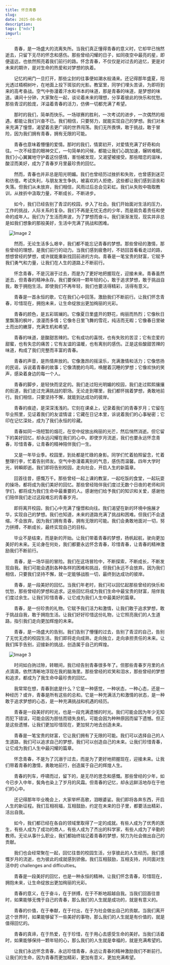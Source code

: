 ```yaml
---
title: 怀念青春
slug: 
date: 2025-08-06
description: 
tags: ["mdx"]
imgurl: 
---
```


&nbsp;&nbsp;&nbsp;&nbsp;&nbsp;&nbsp;&nbsp;青春，是一场盛大的流离失所。当我们真正懂得青春的意义时，它却早已悄然逝去，只留下无尽的怀念和感伤。那些曾经闪耀的日子，如同夜空中最亮的星，即便遥远，也依然照亮着我们前行的路。怀念青春，不仅仅是对过去的追忆，更是对未来的期许，是对生命的热爱和对梦想的执着。






&nbsp;&nbsp;&nbsp;&nbsp;&nbsp;&nbsp;&nbsp;记忆的闸门一旦打开，那些尘封的往事便如潮水般涌来。还记得那年盛夏，阳光透过梧桐树叶，在地面上投下斑驳的光影。教室里，同学们埋头苦读，为即将到来的高考奋战。空气中弥漫着汗水和书本的味道，那是青春的味道，是梦想的味道。课间十分钟，大家聚在一起，谈论着未来的理想，分享着彼此的快乐和忧愁。那些青涩的脸庞，洋溢着青春的活力，仿佛一切都充满了希望。



&nbsp;&nbsp;&nbsp;&nbsp;&nbsp;&nbsp;&nbsp;那时的我们，简单而快乐。一场球赛的胜利，一次考试的进步，一次偶然的相遇，都能让我们兴奋不已。我们相信，只要努力，就能实现自己的梦想。我们对未来充满了憧憬，渴望着去更广阔的世界闯荡。我们无所畏惧，敢于挑战，敢于冒险，因为我们拥有青春，拥有无限的可能。



&nbsp;&nbsp;&nbsp;&nbsp;&nbsp;&nbsp;&nbsp;青春也意味着懵懂的爱情。那时的我们，情窦初开，对爱情充满了好奇和向往。一次不经意的眼神交汇，一句简单的问候，都能让我们心跳加速，辗转难眠。我们小心翼翼地守护着这份感情，害怕被发现，又渴望被接受。那些暗恋的滋味，酸涩而美好，成为了青春岁月里最珍贵的回忆。



&nbsp;&nbsp;&nbsp;&nbsp;&nbsp;&nbsp;&nbsp;然而，青春也并非总是阳光明媚。我们也曾经历过挫折和失败，也曾感到迷茫和彷徨。考试失利，与朋友发生争执，被喜欢的人拒绝，这些都让我们感到沮丧和失落。但我们从未放弃，我们相信，风雨过后总会见彩虹。我们从失败中吸取教训，从挫折中汲取力量，不断成长，不断进步。



&nbsp;&nbsp;&nbsp;&nbsp;&nbsp;&nbsp;&nbsp;如今，我们已经告别了青涩的校园，步入了社会。我们开始面对生活的压力，工作的挑战，人际关系的复杂。我们不再是无忧无虑的少年，而是肩负着责任和使命的成年人。我们为了生活而奔波，为了梦想而奋斗。我们渐渐发现，现实并非总是如我们想象的那般美好，生活中充满了挑战和困难。



&nbsp;&nbsp;&nbsp;![Image 2](https://image.pollinations.ai/prompt/nostalgic%20young%20adults%20reminiscing%20student%20days%20under%20tree%20park%20soft%20golden%20light)



&nbsp;&nbsp;&nbsp;&nbsp;&nbsp;&nbsp;&nbsp;然而，无论生活多么艰辛，我们都不能忘记青春的梦想。那些曾经的激情，那些曾经的理想，是我们前行的动力。当我们感到疲惫时，不妨回首看看走过的路，想想曾经的梦想，或许就能重新找回前进的方向。青春是一笔宝贵的财富，它赋予我们勇气和力量，让我们在人生的道路上不断前行。



&nbsp;&nbsp;&nbsp;&nbsp;&nbsp;&nbsp;&nbsp;怀念青春，不是沉溺于过去，而是为了更好地把握现在，迎接未来。青春虽然逝去，但青春的精神永存。我们要保持一颗年轻的心，敢于追求梦想，敢于挑战自我，敢于拥抱生活。即使我们不再年轻，我们也要活得精彩，活得有意义。



&nbsp;&nbsp;&nbsp;&nbsp;&nbsp;&nbsp;&nbsp;青春是一首永恒的歌，它在我们心中回荡，激励我们不断前行。让我们怀念青春，珍惜现在，拥抱未来，让生命绽放出更加绚丽的光彩。



&nbsp;&nbsp;&nbsp;&nbsp;&nbsp;&nbsp;&nbsp;青春的颜色，是五彩斑斓的。它像夏日里盛开的野花，绚丽而热烈；它像秋日里飘落的枫叶，浪漫而多情；它像冬日里飞舞的雪花，纯洁而无暇；它像春日里破土而出的嫩芽，充满生机和希望。



&nbsp;&nbsp;&nbsp;&nbsp;&nbsp;&nbsp;&nbsp;青春的味道，是酸甜苦辣的。它有成功的喜悦，也有失败的苦涩；它有恋爱的甜蜜，也有失恋的痛苦；它有友谊的温暖，也有离别的感伤。正是这些酸甜苦辣的味道，构成了我们完整而丰富的青春。






&nbsp;&nbsp;&nbsp;&nbsp;&nbsp;&nbsp;&nbsp;青春的声音，是热情奔放的。它像激昂的摇滚乐，充满激情和活力；它像悠扬的民谣，诉说着青春的故事；它像清脆的鸟鸣，唤醒着沉睡的梦想；它像欢快的笑声，感染着身边的每一个人。



&nbsp;&nbsp;&nbsp;&nbsp;&nbsp;&nbsp;&nbsp;青春的脚步，是轻快而坚定的。我们走过阳光明媚的校园，我们走过熙熙攘攘的街道，我们走过充满挑战的职场。无论走到哪里，我们都怀揣着梦想，勇敢地前行。我们相信，只要坚持不懈，就能到达成功的彼岸。



&nbsp;&nbsp;&nbsp;&nbsp;&nbsp;&nbsp;&nbsp;青春的痕迹，是深深浅浅的。它刻在课桌上，记录着我们的青春岁月；它留在毕业照里，见证着我们的友谊情谊；它藏在日记本里，诉说着我们的心事秘密；它印在记忆深处，成为了我们永恒的珍藏。



&nbsp;&nbsp;&nbsp;&nbsp;&nbsp;&nbsp;&nbsp;青春如同一场短暂的烟花，在空中绽放出绚丽的光芒，然后悄然消逝。但它留下的美好回忆，却永远闪耀在我们的心中。即使岁月流逝，我们也要永远怀念青春，珍惜青春，让青春的精神陪伴我们一生。



&nbsp;&nbsp;&nbsp;&nbsp;&nbsp;&nbsp;&nbsp;又是一年毕业季。校园里，到处都是忙碌的身影。同学们忙着拍照留念，忙着整理行李，忙着告别师友。空气中弥漫着离别的气息，感伤而温馨。四年大学时光，转瞬即逝。我们即将告别校园，走向社会，开启人生的新篇章。



&nbsp;&nbsp;&nbsp;&nbsp;&nbsp;&nbsp;&nbsp;回首往昔，感慨万千。那些曾经一起上课的教室，一起吃饭的食堂，一起玩耍的操场，都将成为我们美好的回忆。那些曾经陪伴我们度过无数个日夜的老师和同学们，都将成为我们生命中最重要的人。感谢他们给予我们的知识和关爱，感谢他们陪伴我们走过这段难忘的青春岁月。



&nbsp;&nbsp;&nbsp;&nbsp;&nbsp;&nbsp;&nbsp;即将离开校园，我们心中充满了憧憬和向往。我们渴望在新的环境中施展才华，实现自己的梦想。我们也知道，未来的道路充满了挑战和困难。但我们不会退缩，不会放弃。因为我们拥有青春，拥有无限的可能。我们会勇敢地面对一切，努力拼搏，不断成长，最终实现自己的目标。



&nbsp;&nbsp;&nbsp;&nbsp;&nbsp;&nbsp;&nbsp;毕业不是结束，而是新的开始。让我们带着青春的梦想，扬帆起航，驶向更加美好的未来。无论身在何处，我们都要永远怀念青春，珍惜青春，让青春的精神激励我们不断前行。



&nbsp;&nbsp;&nbsp;&nbsp;&nbsp;&nbsp;&nbsp;青春，是一场华丽的冒险。我们在这场冒险中，不断探索，不断成长，不断发现自我。我们可能会遇到各种各样的困难和挑战，但我们永远不会放弃。因为我们相信，只要我们坚持不懈，就一定能够战胜一切，最终到达成功的彼岸。



&nbsp;&nbsp;&nbsp;&nbsp;&nbsp;&nbsp;&nbsp;青春，是一段美好的回忆。当我们年老时，我们可以回忆起那些曾经的快乐和忧愁，那些曾经的梦想和追求。这些回忆将成为我们生命中最宝贵的财富，陪伴我们度过余生。让我们珍惜青春，让它成为我们人生中最美好的篇章。



&nbsp;&nbsp;&nbsp;&nbsp;&nbsp;&nbsp;&nbsp;青春，是一份珍贵的礼物。它赋予我们活力和激情，让我们敢于追求梦想，敢于挑战自我，敢于拥抱生活。让我们好好珍惜这份礼物，让它照亮我们的人生道路，指引我们走向更加辉煌的未来。



&nbsp;&nbsp;&nbsp;&nbsp;&nbsp;&nbsp;&nbsp;青春，是一场盛大的告别。我们告别了懵懂的过去，告别了青涩的自己，告别了无忧无虑的校园生活。我们即将走向成熟，走向独立，走向承担责任的未来。让我们挥手告别，迎接新的挑战，创造属于自己的辉煌。

&nbsp;&nbsp;&nbsp;![Image 3](https://image.pollinations.ai/prompt/high%20school%20students%20on%20playground%2C%20sunset%2C%20nostalgic%2C%20youthful%20energy)


&nbsp;&nbsp;&nbsp;&nbsp;&nbsp;&nbsp;&nbsp;时间如白驹过隙，转眼间，我已经告别青春很多年了。但那些青春岁月里的点点滴滴，依然清晰地浮现在我的脑海里。那些曾经的欢笑和泪水，那些曾经的梦想和追求，都成为了我生命中最珍贵的回忆。



&nbsp;&nbsp;&nbsp;&nbsp;&nbsp;&nbsp;&nbsp;我常常在想，青春到底是什么？它是一种感觉，一种状态，一种心态，还是一种经历？或许，青春是所有这些的总和。它是一种充满活力和激情的状态，是一种敢于追求梦想的心态，是一种充满挑战和机遇的经历。



&nbsp;&nbsp;&nbsp;&nbsp;&nbsp;&nbsp;&nbsp;青春是一段美好的时光，也是一段充满遗憾的时光。我们可能会因为年少无知而犯下错误，可能会因为胆怯而错失良机，可能会因为种种原因而留下遗憾。但正是这些遗憾，让我们更加珍惜现在，更加努力地去创造未来。



&nbsp;&nbsp;&nbsp;&nbsp;&nbsp;&nbsp;&nbsp;青春是一笔宝贵的财富，它让我们拥有了无限的可能。我们可以选择自己的人生道路，我们可以追求自己的梦想，我们可以创造自己的未来。让我们珍惜青春，让它成为我们人生中最闪耀的篇章。



&nbsp;&nbsp;&nbsp;&nbsp;&nbsp;&nbsp;&nbsp;怀念青春，不是为了沉溺于过去，而是为了更好地把握现在，迎接未来。让我们带着青春的激情，勇敢地前行，创造属于自己的辉煌人生。



&nbsp;&nbsp;&nbsp;&nbsp;&nbsp;&nbsp;&nbsp;青春的列车，呼啸而过，留下的，是无尽的思念和感慨。那些曾经的少年，如今已步入中年，鬓角也染上了岁月的风霜。但青春的记忆，却永远鲜活地存在于他们的心中。



&nbsp;&nbsp;&nbsp;&nbsp;&nbsp;&nbsp;&nbsp;还记得那年毕业晚会上，大家举杯高歌，泪眼婆娑。我们即将各奔东西，开启人生的新征程。我们互相祝福，互相鼓励，约定在未来的日子里，都要活出精彩，活出自我。



&nbsp;&nbsp;&nbsp;&nbsp;&nbsp;&nbsp;&nbsp;如今，我们都已经在各自的领域里取得了一定的成就。有些人成为了优秀的医生，有些人成为了成功的商人，有些人成为了杰出的科学家，有些人成为了辛勤的教师。无论从事什么职业，我们都始终铭记着青春的梦想，努力为社会做出自己的贡献。



&nbsp;&nbsp;&nbsp;&nbsp;&nbsp;&nbsp;&nbsp;我们也会经常聚在一起，回忆往昔的校园生活，分享彼此的人生经历。我们感慨岁月的流逝，也为彼此的成就感到骄傲。我们互相鼓励，互相支持，共同面对生活中的 challenges and difficulties。



&nbsp;&nbsp;&nbsp;&nbsp;&nbsp;&nbsp;&nbsp;青春是一段美好的回忆，也是一种永恒的精神。让我们怀念青春，珍惜现在，拥抱未来，让生命绽放出更加绚丽的光彩。



&nbsp;&nbsp;&nbsp;&nbsp;&nbsp;&nbsp;&nbsp;青春的意义，在于奋斗，在于拼搏，在于不断地超越自我。当我们回首往昔时，如果能够无愧于自己的青春，那么我们的人生就是成功的，就是有意义的。



&nbsp;&nbsp;&nbsp;&nbsp;&nbsp;&nbsp;&nbsp;青春的价值，在于奉献，在于付出，在于为社会做出自己的贡献。当我们离开这个世界时，如果能够留下一些美好的事物，那么我们的人生就是有价值的，就是值得回忆的。



&nbsp;&nbsp;&nbsp;&nbsp;&nbsp;&nbsp;&nbsp;青春的真谛，在于热爱，在于珍惜，在于用心去感受生命的美好。当我们活着时，如果能够保持一颗年轻的心，那么我们的人生就是幸福的，就是充满希望的。



&nbsp;&nbsp;&nbsp;&nbsp;&nbsp;&nbsp;&nbsp;让我们永远怀念青春，永远珍惜青春，永远让青春的精神激励我们不断前行。让我们的生命，因为青春而更加精彩，更加有意义，更加充满希望。



